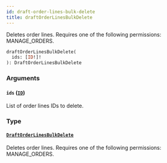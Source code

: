 ```yaml
---
id: draft-order-lines-bulk-delete
title: draftOrderLinesBulkDelete
---
```


Deletes order lines. Requires one of the following permissions: MANAGE_ORDERS.

```graphql
draftOrderLinesBulkDelete(
  ids: [ID!]!
): DraftOrderLinesBulkDelete
```

### Arguments

#### `ids` ([`ID`](../../../developer/api-reference/scalars/id))

List of order lines IDs to delete.

### Type

#### [`DraftOrderLinesBulkDelete`](../../../developer/api-reference/objects/draft-order-lines-bulk-delete)

Deletes order lines. Requires one of the following permissions: MANAGE_ORDERS.
